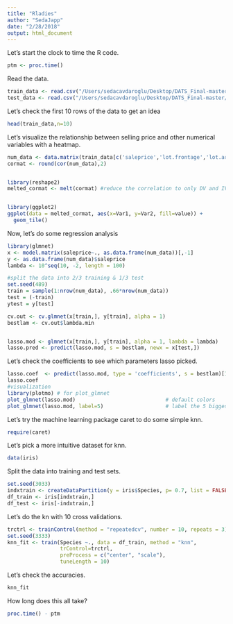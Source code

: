 ```yaml
---
title: "Rladies"
author: "SedaJapp"
date: "2/28/2018"
output: html_document
---
```


Let's start the clock to time the R code.
```r
ptm <- proc.time()
```

Read the data.
```r
train_data <- read.csv("/Users/sedacavdaroglu/Desktop/DATS_Final-master/train_housing.csv")
test_data <- read.csv("/Users/sedacavdaroglu/Desktop/DATS_Final-master/test_housing.csv")
```

Let's check the first 10 rows of the data to get an idea
```r
head(train_data,n=10)
```


Let's visualize the relationship between selling price and 
other numerical variables with a heatmap.
```r
num_data <- data.matrix(train_data[c('saleprice','lot.frontage','lot.area','full.bath','bedroom.abvgr','yr.sold')])
cormat <- round(cor(num_data),2)


library(reshape2)
melted_cormat <- melt(cormat) #reduce the correlation to only DV and IV (get rid off corr. between all IVs)


library(ggplot2)
ggplot(data = melted_cormat, aes(x=Var1, y=Var2, fill=value)) + 
  geom_tile()

```

Now, let's do some regression analysis
```r
library(glmnet)
x <- model.matrix(saleprice~., as.data.frame(num_data))[,-1]
y <- as.data.frame(num_data)$saleprice
lambda <- 10^seq(10, -2, length = 100)

#split the data into 2/3 training & 1/3 test
set.seed(489)
train = sample(1:nrow(num_data), .66*nrow(num_data))
test = (-train)
ytest = y[test]

cv.out <- cv.glmnet(x[train,], y[train], alpha = 1)
bestlam <- cv.out$lambda.min


lasso.mod <- glmnet(x[train,], y[train], alpha = 1, lambda = lambda)
lasso.pred <- predict(lasso.mod, s = bestlam, newx = x[test,])
```

Let's check the coefficients to see which parameters lasso picked.
```r
lasso.coef  <- predict(lasso.mod, type = 'coefficients', s = bestlam)[1:6,]
lasso.coef
#visualization
library(plotmo) # for plot_glmnet
plot_glmnet(lasso.mod)                             # default colors
plot_glmnet(lasso.mod, label=5)                    # label the 5 biggest final coefs
```

Let's try the machine learning package caret to do some simple knn.
```r
require(caret)
```

Let's pick a more intuitive dataset for knn.
```r
data(iris)
```

Split the data into training and test sets.
```r
set.seed(3033)
indxtrain <- createDataPartition(y = iris$Species, p= 0.7, list = FALSE)
df_train <- iris[indxtrain,]
df_test <- iris[-indxtrain,]
```

Let's do the kn with 10 cross validations.
```r
trctrl <- trainControl(method = "repeatedcv", number = 10, repeats = 3)
set.seed(3333)
knn_fit <- train(Species ~., data = df_train, method = "knn",
                 trControl=trctrl,
                 preProcess = c("center", "scale"),
                 tuneLength = 10)
```

Let's check the accuracies.
```r
knn_fit
```

How long does this all take?
```r
proc.time() - ptm
```